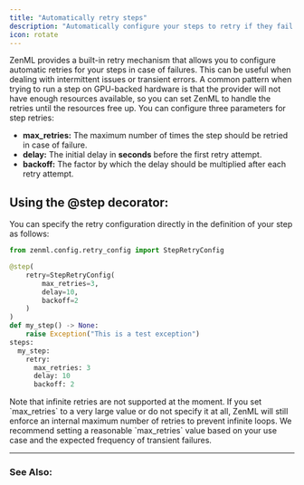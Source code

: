 ```yaml
---
title: "Automatically retry steps"
description: "Automatically configure your steps to retry if they fail."
icon: rotate
---
```


ZenML provides a built-in retry mechanism that allows you to configure automatic retries for your steps in case of failures. This can be useful when dealing with intermittent issues or transient errors. A common pattern when trying to run a step on GPU-backed hardware is that the provider will not have enough resources available, so you can set ZenML to handle the retries until the resources free up. You can configure three parameters for step retries:

* **max\_retries:** The maximum number of times the step should be retried in case of failure.
* **delay:** The initial delay in **seconds** before the first retry attempt.
* **backoff:** The factor by which the delay should be multiplied after each retry attempt.

## Using the @step decorator:

You can specify the retry configuration directly in the definition of your step as follows:


```py
from zenml.config.retry_config import StepRetryConfig

@step(
    retry=StepRetryConfig(
        max_retries=3,
        delay=10,
        backoff=2
    )
)
def my_step() -> None:
    raise Exception("This is a test exception")
steps:
  my_step:
    retry:
      max_retries: 3
      delay: 10
      backoff: 2
```

<Info>
  Note that infinite retries are not supported at the moment. If you set `max_retries` to a very large value or do not specify it at all, ZenML will still enforce an internal maximum number of retries to prevent infinite loops. We recommend setting a reasonable `max_retries` value based on your use case and the expected frequency of transient failures.
</Info>

---

### See Also:

<CardGroup cols={2}>
<Card title="Failure/Success Hooks" icon="basketball" href="/develop/usage/pipelines/build-pipelines/use-failure-success-hooks" horizontal />
<Card title="Configure Pipelines" icon="gear" href="/develop/usage/project-setup/use-configuration-files/how-to-use-config" horizontal />
</CardGroup>
